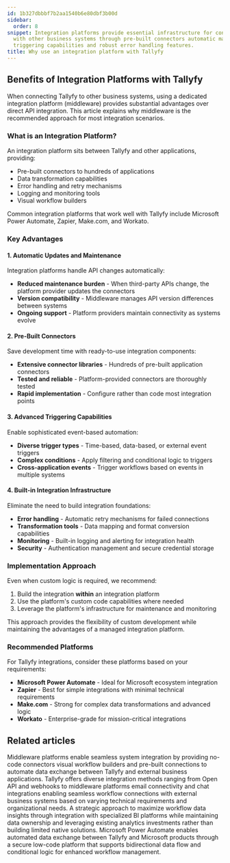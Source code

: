 ```yaml
---
id: 1b327dbbbf7b2aa1540b6e80dbf3b00d
sidebar:
  order: 8
snippet: Integration platforms provide essential infrastructure for connecting Tallyfy
  with other business systems through pre-built connectors automatic maintenance advanced
  triggering capabilities and robust error handling features.
title: Why use an integration platform with Tallyfy
---
```


## Benefits of Integration Platforms with Tallyfy

When connecting Tallyfy to other business systems, using a dedicated integration platform (middleware) provides substantial advantages over direct API integration. This article explains why middleware is the recommended approach for most integration scenarios.

### What is an Integration Platform?

An integration platform sits between Tallyfy and other applications, providing:

- Pre-built connectors to hundreds of applications
- Data transformation capabilities
- Error handling and retry mechanisms
- Logging and monitoring tools
- Visual workflow builders

Common integration platforms that work well with Tallyfy include Microsoft Power Automate, Zapier, Make.com, and Workato.

### Key Advantages

#### 1. Automatic Updates and Maintenance

Integration platforms handle API changes automatically:

- **Reduced maintenance burden** - When third-party APIs change, the platform provider updates the connectors
- **Version compatibility** - Middleware manages API version differences between systems
- **Ongoing support** - Platform providers maintain connectivity as systems evolve

#### 2. Pre-Built Connectors

Save development time with ready-to-use integration components:

- **Extensive connector libraries** - Hundreds of pre-built application connectors
- **Tested and reliable** - Platform-provided connectors are thoroughly tested
- **Rapid implementation** - Configure rather than code most integration points

#### 3. Advanced Triggering Capabilities

Enable sophisticated event-based automation:

- **Diverse trigger types** - Time-based, data-based, or external event triggers
- **Complex conditions** - Apply filtering and conditional logic to triggers
- **Cross-application events** - Trigger workflows based on events in multiple systems

#### 4. Built-in Integration Infrastructure

Eliminate the need to build integration foundations:

- **Error handling** - Automatic retry mechanisms for failed connections
- **Transformation tools** - Data mapping and format conversion capabilities
- **Monitoring** - Built-in logging and alerting for integration health
- **Security** - Authentication management and secure credential storage

### Implementation Approach

Even when custom logic is required, we recommend:

1. Build the integration **within** an integration platform
2. Use the platform's custom code capabilities where needed
3. Leverage the platform's infrastructure for maintenance and monitoring

This approach provides the flexibility of custom development while maintaining the advantages of a managed integration platform.

<lite-vimeo videoid="349793950"></lite-vimeo>

### Recommended Platforms

For Tallyfy integrations, consider these platforms based on your requirements:

- **Microsoft Power Automate** - Ideal for Microsoft ecosystem integration
- **Zapier** - Best for simple integrations with minimal technical requirements
- **Make.com** - Strong for complex data transformations and advanced logic
- **Workato** - Enterprise-grade for mission-critical integrations


## Related articles
<CardGrid>
<LinkTitleCard header="<b>Integrations > Middleware</b>" href="/products/pro/integrations/middleware/" > Middleware platforms enable seamless system integration by providing no-code connectors visual workflow builders and pre-built connections to automate data exchange between Tallyfy and external business applications. </LinkTitleCard>
<LinkTitleCard header="<b>Pro > Integrations</b>" href="/products/pro/integrations/" > Tallyfy offers diverse integration methods ranging from Open API and webhooks to middleware platforms email connectivity and chat integrations enabling seamless workflow connections with external business systems based on varying technical requirements and organizational needs. </LinkTitleCard>
<LinkTitleCard header="<b>Analytics > Why use BI platforms vs. native analytics?</b>" href="/products/pro/integrations/analytics/why-use-a-dedicated-bi-platform-with-tallyfy/" > A strategic approach to maximize workflow data insights through integration with specialized BI platforms while maintaining data ownership and leveraging existing analytics investments rather than building limited native solutions. </LinkTitleCard>
<LinkTitleCard header="<b>Power Automate > Use Microsoft Power Automate</b>" href="/products/pro/integrations/middleware/power-automate/how-can-i-integrate-tallyfy-with-microsoft-power-automate/" > Microsoft Power Automate enables automated data exchange between Tallyfy and Microsoft products through a secure low-code platform that supports bidirectional data flow and conditional logic for enhanced workflow management. </LinkTitleCard>
</CardGrid>